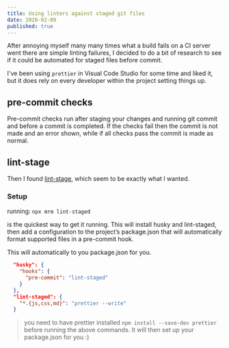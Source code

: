 ```yaml
---
title: Using linters against staged git files
date: 2020-02-09
published: true
---
```


After annoying myself many many times what a build fails on a CI server went there are simple linting failures, I decided to do a bit of research to see if it could be automated for staged files before commit.

I've been using `prettier` in Visual Code Studio for some time and liked it, but it does rely on every developer within the project setting things up.

## pre-commit checks
Pre-commit checks run after staging your changes and running git commit and before a commit is completed. If the checks fail then the commit is not made and an error shown, while if all checks pass the commit is made as normal.

## lint-stage

Then I found [lint-stage](https://github.com/okonet/lint-staged), which seem to be exactly what I wanted.

### Setup

running:
``` npx mrm lint-staged ```

is the quickest way to get it running. This will install husky and lint-staged, then add a configuration to the project’s package.json that will automatically format supported files in a pre-commit hook.

This will automatically to you package.json for you.
``` json
  "husky": {
    "hooks": {
      "pre-commit": "lint-staged"
    }
  },
  "lint-staged": {
    "*.{js,css,md}": "prettier --write"
  }
```
> you need to have prettier installed `npm install --save-dev prettier` before running the above commands.  It will then set up your package.json for you :)

